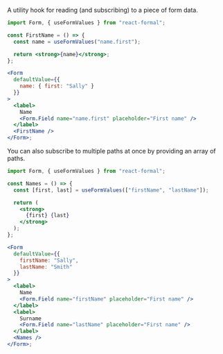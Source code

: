 A utility hook for reading (and subscribing) to a piece of form data.

```jsx
import Form, { useFormValues } from "react-formal";

const FirstName = () => {
  const name = useFormValues("name.first");

  return <strong>{name}</strong>;
};

<Form
  defaultValue={{
    name: { first: "Sally" }
  }}
>
  <label>
    Name
    <Form.Field name="name.first" placeholder="First name" />
  </label>
  <FirstName />
</Form>;
```

You can also subscribe to multiple paths at once by providing an array of paths.

```jsx
import Form, { useFormValues } from "react-formal";

const Names = () => {
  const [first, last] = useFormValues(["firstName", "lastName"]);

  return (
    <strong>
      {first} {last}
    </strong>
  );
};

<Form
  defaultValue={{
    firstName: "Sally",
    lastName: "Smith"
  }}
>
  <label>
    Name
    <Form.Field name="firstName" placeholder="First name" />
  </label>
  <label>
    Surname
    <Form.Field name="lastName" placeholder="First name" />
  </label>
  <Names />
</Form>;
```
